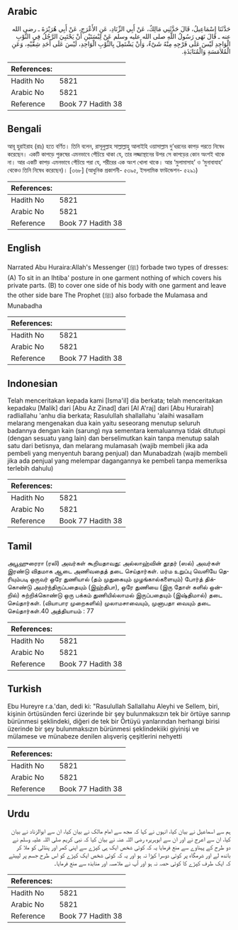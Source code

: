 ## Arabic


<div dir="rtl" lang="ar" style={{fontSize:'larger',backgroundColor:'#f8f9fa',padding:20}}>
حَدَّثَنَا إِسْمَاعِيلُ، قَالَ حَدَّثَنِي مَالِكٌ، عَنْ أَبِي الزِّنَادِ، عَنِ الأَعْرَجِ، عَنْ أَبِي هُرَيْرَةَ ـ رضى الله عنه ـ قَالَ نَهَى رَسُولُ اللَّهِ صلى الله عليه وسلم عَنْ لِبْسَتَيْنِ أَنْ يَحْتَبِيَ الرَّجُلُ فِي الثَّوْبِ الْوَاحِدِ لَيْسَ عَلَى فَرْجِهِ مِنْهُ شَىْءٌ، وَأَنْ يَشْتَمِلَ بِالثَّوْبِ الْوَاحِدِ، لَيْسَ عَلَى أَحَدِ شِقَّيْهِ، وَعَنِ الْمُلاَمَسَةِ وَالْمُنَابَذَةِ‏.‏
</div>
<div style={{backgroundColor:'#f8f9fa',padding:20, marginBottom: 10}}><table> <thead> <tr> <th>References:</th> <th></th> </tr> </thead> <tbody><tr><td>Hadith No</td><td>5821</td></tr><tr><td>Arabic No</td><td>5821</td></tr><tr><td>Reference</td><td>Book 77 Hadith 38</td></tr></tbody></table></div>

## Bengali


<div dir="ltr" lang="bn" style={{fontSize:'larger',backgroundColor:'#f8f9fa',padding:20}}>
আবূ হুরাইরাহ (রাঃ) হতে বর্ণিত। তিনি বলেন, রাসূলুল্লাহ সাল্লাল্লাহু আলাইহি ওয়াসাল্লাম দু’ধরনের কাপড় পরতে নিষেধ করেছেন। একটি কাপড়ে পুরুষের এমনভাবে পেঁচিয়ে থাকা যে, তার লজ্জাস্থানের উপর সে কাপড়ের কোন অংশই থাকে না। আর একটি কাপড় এমনভাবে পেঁচিয়ে পরা যে, শরীরের এক অংশ খোলা থাকে। আর ‘মুলামাসাহ’ ও ‘মুনাবাযাহ’ থেকেও তিনি নিষেধ করেছেন)। [৩৬৮] (আধুনিক প্রকাশনী- ৫৩৯৫, ইসলামিক ফাউন্ডেশন- ৫২৯১)
</div>
<div style={{backgroundColor:'#f8f9fa',padding:20, marginBottom: 10}}><table> <thead> <tr> <th>References:</th> <th></th> </tr> </thead> <tbody><tr><td>Hadith No</td><td>5821</td></tr><tr><td>Arabic No</td><td>5821</td></tr><tr><td>Reference</td><td>Book 77 Hadith 38</td></tr></tbody></table></div>

## English


<div dir="ltr" lang="en" style={{fontSize:'larger',backgroundColor:'#f8f9fa',padding:20}}>
Narrated Abu Huraira:Allah's Messenger (ﷺ) forbade two types of dresses: (A) To sit in an Ihtiba' posture in one garment nothing of which covers his private parts. (B) to cover one side of his body with one garment and leave the other side bare The Prophet (ﷺ) also forbade the Mulamasa and Munabadha
</div>
<div style={{backgroundColor:'#f8f9fa',padding:20, marginBottom: 10}}><table> <thead> <tr> <th>References:</th> <th></th> </tr> </thead> <tbody><tr><td>Hadith No</td><td>5821</td></tr><tr><td>Arabic No</td><td>5821</td></tr><tr><td>Reference</td><td>Book 77 Hadith 38</td></tr></tbody></table></div>

## Indonesian


<div dir="ltr" lang="id" style={{fontSize:'larger',backgroundColor:'#f8f9fa',padding:20}}>
Telah menceritakan kepada kami [Isma'il] dia berkata; telah menceritakan kepadaku [Malik] dari [Abu Az Zinad] dari [Al A'raj] dari [Abu Hurairah] radliallahu 'anhu dia berkata; Rasulullah shallallahu 'alaihi wasallam melarang mengenakan dua kain yaitu seseorang menutup seluruh badannya dengan kain (sarung) nya sementara kemaluannya tidak ditutupi (dengan sesuatu yang lain) dan berselimutkan kain tanpa menutup salah satu dari betisnya, dan melarang mulamasah (wajib membeli jika ada pembeli yang menyentuh barang penjual) dan Munabadzah (wajib membeli jika ada penjual yang melempar dagangannya ke pembeli tanpa memeriksa terlebih dahulu)
</div>
<div style={{backgroundColor:'#f8f9fa',padding:20, marginBottom: 10}}><table> <thead> <tr> <th>References:</th> <th></th> </tr> </thead> <tbody><tr><td>Hadith No</td><td>5821</td></tr><tr><td>Arabic No</td><td>5821</td></tr><tr><td>Reference</td><td>Book 77 Hadith 38</td></tr></tbody></table></div>

## Tamil


<div dir="ltr" lang="ta" style={{fontSize:'larger',backgroundColor:'#f8f9fa',padding:20}}>
அபூஹுரைரா (ரலி) அவர்கள் கூறியதாவது: அல்லாஹ்வின் தூதர் (ஸல்) அவர்கள் இரண்டு விதமாக ஆடை அணிவதைத் தடை செய்தார்கள். மர்ம உறுப்பு வெளியே தெரியும்படி ஒருவர் ஒரே துணியால் (தம் முதுகையும் முழங்கால்களையும்) போர்த் திக்கொண்டு அமர்ந்திருப்பதையும் (இஹ்திபா), ஒரே துணியை (இரு தோள் களில் ஒன்றில்) சுற்றிக்கொண்டு ஒரு பக்கம் துணியில்லாமல் இருப்பதையும் (இஷ்திமால்) தடை செய்தார்கள். (வியாபார முறைகளில்) முலாமசாவையும், முனாபதா வையும் தடை செய்தார்கள்.40 அத்தியாயம் : 77
</div>
<div style={{backgroundColor:'#f8f9fa',padding:20, marginBottom: 10}}><table> <thead> <tr> <th>References:</th> <th></th> </tr> </thead> <tbody><tr><td>Hadith No</td><td>5821</td></tr><tr><td>Arabic No</td><td>5821</td></tr><tr><td>Reference</td><td>Book 77 Hadith 38</td></tr></tbody></table></div>

## Turkish


<div dir="ltr" lang="tr" style={{fontSize:'larger',backgroundColor:'#f8f9fa',padding:20}}>
Ebu Hureyre r.a.'dan, dedi ki: "Rasulullah Sallallahu Aleyhi ve Sellem, biri, kişinin örtüsünden ferci üzerinde bir şey bulunmaksızın tek bir örtüye sarınıp bürünmesi şeklindeki, diğeri de tek bir Örtüyü yanlarından herhangi birisi üzerinde bir şey bulunmaksızın bürünmesi şeklindekiiki giyinişi ve mülamese ve münabeze denilen alışveriş çeşitlerini nehyetti
</div>
<div style={{backgroundColor:'#f8f9fa',padding:20, marginBottom: 10}}><table> <thead> <tr> <th>References:</th> <th></th> </tr> </thead> <tbody><tr><td>Hadith No</td><td>5821</td></tr><tr><td>Arabic No</td><td>5821</td></tr><tr><td>Reference</td><td>Book 77 Hadith 38</td></tr></tbody></table></div>

## Urdu


<div dir="rtl" lang="ur" style={{fontSize:'larger',backgroundColor:'#f8f9fa',padding:20}}>
ہم سے اسماعیل نے بیان کیا، انہوں نے کہا کہ مجھ سے امام مالک نے بیان کیا، ان سے ابوالزناد نے بیان کیا، ان سے اعرج نے اور ان سے ابوہریرہ رضی اللہ عنہ نے بیان کیا کہ نبی کریم صلی اللہ علیہ وسلم نے دو طرح کے پہناوے سے منع فرمایا یہ کہ کوئی شخص ایک ہی کپڑے سے اپنی کمر اور پنڈلی کو ملا کر باندھ لے اور شرمگاہ پر کوئی دوسرا کپڑا نہ ہو اور یہ کہ کوئی شخص ایک کپڑے کو اس طرح جسم پر لپیٹے کہ ایک طرف کپڑے کا کوئی حصہ نہ ہو اور آپ نے ملامسہ اور منابذہ سے منع فرمایا۔
</div>
<div style={{backgroundColor:'#f8f9fa',padding:20, marginBottom: 10}}><table> <thead> <tr> <th>References:</th> <th></th> </tr> </thead> <tbody><tr><td>Hadith No</td><td>5821</td></tr><tr><td>Arabic No</td><td>5821</td></tr><tr><td>Reference</td><td>Book 77 Hadith 38</td></tr></tbody></table></div>